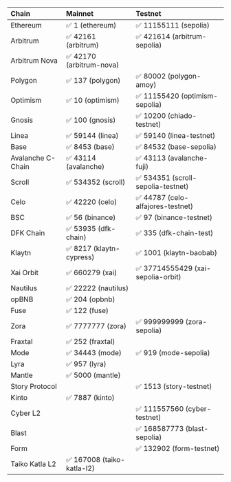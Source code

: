 | Chain   | Mainnet | Testnet |
| :------ | :------ | :------ |
| Ethereum     | ✅ 1 (ethereum)	|  ✅ 11155111 (sepolia) |
| Arbitrum    | ✅ 42161 (arbitrum) |  ✅ 421614 (arbitrum-sepolia) |
| Arbitrum Nova | ✅ 42170 (arbitrum-nova)| |
| Polygon    | ✅ 137 (polygon)	|  ✅ 80002 (polygon-amoy) |
| Optimism    | ✅ 10 (optimism)	|  ✅ 11155420 (optimism-sepolia) |
| Gnosis    | ✅ 100 (gnosis)	|  ✅ 10200 (chiado-testnet) |
| Linea    | ✅ 59144 (linea)	|  ✅ 59140 (linea-testnet) |
| Base    | ✅ 8453 (base)	|  ✅ 84532 (base-sepolia) |
| Avalanche C-Chain    | ✅ 43114 (avalanche) | ✅ 43113 (avalanche-fuji) |
| Scroll    | ✅ 534352 (scroll) |  ✅ 534351 (scroll-sepolia-testnet) |
| Celo    | ✅ 42220 (celo) |  ✅ 44787 (celo-alfajores-testnet) |
| BSC    | ✅ 56 (binance) |  ✅ 97 (binance-testnet) |
| DFK Chain | ✅ 53935 (dfk-chain) | ✅ 335 (dfk-chain-test) |
| Klaytn | ✅ 8217 (klaytn-cypress) | ✅ 1001 (klaytn-baobab) |
| Xai Orbit | ✅ 660279 (xai) | ✅ 37714555429 (xai-sepolia-orbit) |
| Nautilus |  ✅ 22222 (nautilus) |  |
| opBNB |  ✅ 204 (opbnb) |  |
| Fuse |  ✅ 122 (fuse) |  |
| Zora |  ✅ 7777777 (zora) | ✅ 999999999 (zora-sepolia) |
| Fraxtal |  ✅ 252 (fraxtal) | |
| Mode |  ✅ 34443 (mode) | ✅ 919 (mode-sepolia) |
| Lyra |  ✅ 957 (lyra) | |
| Mantle |  ✅ 5000 (mantle) | |
| Story Protocol |  | ✅ 1513 (story-testnet) |
| Kinto |  ✅ 7887 (kinto) | |
| Cyber L2 |  | ✅ 111557560 (cyber-testnet) |
| Blast |  | ✅ 168587773 (blast-sepolia) |
| Form |  | ✅ 132902 (form-testnet) |
| Taiko Katla L2 |  ✅ 167008 (taiko-katla-l2) | |
